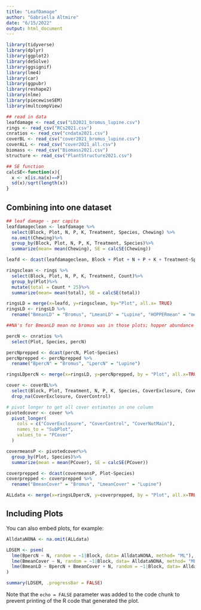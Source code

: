 ---
title: "LeafDamage"
author: "Gabriella Altmire"
date: "6/15/2022"
output: html_document
---

```{r setup, include=FALSE}
library(tidyverse) 
library(dplyr)
library(ggplot2)
library(deSolve)
library(ggsignif)
library(lme4)
library(car)
library(ggpubr)
library(reshape2)
library(nlme)
library(piecewiseSEM)
library(multcompView)

## read in data
leafdamage <- read_csv("LD2021_bromus_lupine.csv") 
rings <- read_csv("RCs2021.csv")
cnratios <- read_csv("cndata2021.csv")
coverBL <- read_csv("cover2021_bromus_lupine.csv")
coverALL <- read_csv("cover2021_all.csv")
biomass <- read_csv("Biomass2021.csv")
structure <- read_csv("PlantStructure2021.csv")

## SE function
calcSE<-function(x){
  x <- x[is.na(x)==F]
  sd(x)/sqrt(length(x))
}
```

## Combining into one dataset

```{r combine}
## leaf damage - per capita
leafdamageclean <- leafdamage %>%
  select(Block, Plot, N, P, K, Treatment, Species, Chewing) %>%
  na.omit(Chewing)%>%
  group_by(Block, Plot, N, P, K, Treatment, Species)%>%
  summarize(mean= mean(Chewing), SE = calcSE(Chewing))

leafd <- dcast(leafdamageclean, Block + Plot + N + P + K + Treatment~Species)

ringsclean <- rings %>%
  select(Block, Plot, N, P, K, Treatment, Count)%>%
  group_by(Plot)%>%
  mutate(total = Count * 25)%>%
  summarize(mean= mean(total), SE = calcSE(total))

ringsLD = merge(x=leafd, y=ringsclean, by="Plot", all.x= TRUE)
ringsLD <- ringsLD %>%
  rename("BmeanLD" = "Bromus", "LmeanLD" = "Lupine", "HOPPERmean" = "mean", "HOPPERse" = "SE")

##NA's for BmeanLD mean no bromus was in those plots; hopper abundance not collected in H- plots

percN <- cnratios %>%
  select(Plot, Species, percN)

percNprepped <- dcast(percN, Plot~Species)
percNprepped <- percNprepped %>%
  rename("BpercN" = "Bromus", "LpercN" = "Lupine")

ringsLDpercN <- merge(x=ringsLD, y=percNprepped, by = "Plot", all.x=TRUE)

cover <- coverBL%>%
  select(Block, Plot, Treatment, N, P, K, Species, CoverExclosure, CoverControl, CoverNutMain) %>%
  drop_na(CoverExclosure, CoverControl)

# pivot longer to get all cover estimates in one column
pivotedcover <- cover %>%
  pivot_longer(
    cols = c("CoverExclosure", "CoverControl", "CoverNutMain"),
    names_to = "SubPlot",
    values_to = "PCover"
  )

covermeansP <- pivotedcover%>%
  group_by(Plot, Species)%>%
  summarize(mean = mean(PCover), SE = calcSE(PCover))

coverprepped <- dcast(covermeansP, Plot~Species)
coverprepped <- coverprepped %>%
  rename("BmeanCover" = "Bromus", "LmeanCover" = "Lupine")

ALLdata <- merge(x=ringsLDpercN, y=coverprepped, by = "Plot", all.x=TRUE)
```

## Including Plots

You can also embed plots, for example:

```{r SEM attempt}

AlldataNONA <- na.omit(ALLdata)

LDSEM <- psem(
  lme(BpercN ~ N, random = ~1|Block, data= AlldataNONA, method= "ML"),
  lme(BmeanCover ~ N, random = ~1|Block, data= AlldataNONA, method= "ML"),
  lme(BmeanLD ~ BpercN + BmeanCover + N, random = ~1|Block, data= AlldataNONA, method= "ML"), data=AlldataNONA
)

summary(LDSEM, .progressBar = FALSE)

```

Note that the `echo = FALSE` parameter was added to the code chunk to prevent printing of the R code that generated the plot.
